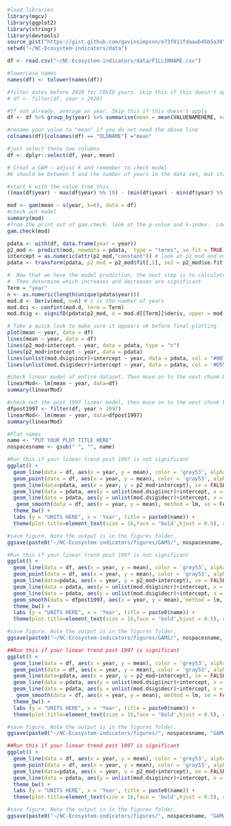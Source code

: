 ```r
#load libraries
library(mgcv)
library(ggplot2)
library(stringr)
library(devtools)
source_gist("https://gist.github.com/gavinsimpson/e73f011fdaaab4bb5a30")
setwd("~/NC-Ecosystem-indicators/data")
```

```r
df <- read.csv("~/NC-Ecosystem-indicators/data/FILLINNAME.csv")
```

```r
#lowercase names
names(df) <- tolower(names(df))

#filter dates before 2020 for COVID years. Skip this if this doesn't apply
# df <- filter(df, year < 2020)

#If not already, average on year. Skip this if this doesn't apply
df <- df %>% group_by(year) %>% summarise(mean = mean(VALUENAMEHERE, na.rm = TRUE))

#rename your value to "mean" if you do not need the above line
colnames(df)[colnames(df) == "OLDNAME"] ="mean"

#just select those two columns
df <- dplyr::select(df, year, mean)

# Creat a GAM - adjust k and remember to check model
#k should be between 5 and the number of years in the data set, but start with 2 * the number of decades in the data set

#start k with the value from this
((max(df$year) - max(df$year) %% 10) - (min(df$year) - min(df$year) %% 10))/10 * 2

mod <- gam(mean ~ s(year, k=6), data = df)
#check out model
summary(mod) 
#from the print out of gam.check, look at the p-value and k-index.  Low p-value (k-index<1) may indicate that k is too low, especially if edf is close to k'. Change k from there and see if p-value increases/k-index.
gam.check(mod)
```

```r
pdata <- with(df, data.frame(year = year))
p2_mod <- predict(mod, newdata = pdata,  type = "terms", se.fit = TRUE)
intercept = as.numeric(attr(p2_mod,"constant")) # look at p2_mod and extract the intercept
pdata <- transform(pdata, p2_mod = p2_mod$fit[,1], se2 = p2_mod$se.fit[,1])

#  Now that we have the model prediction, the next step is to calculate the first derivative
#  Then determine which increases and decreases are significant
Term = "year"
n <- as.numeric(length(unique(pdata$year)))
mod.d <- Deriv(mod, n=n) # n is the number of years
mod.dci <- confint(mod.d, term = Term)
mod.dsig <- signifD(pdata$p2_mod, d = mod.d[[Term]]$deriv, upper = mod.dci[[Term]]$upper, lower = mod.dci[[Term]]$lower)

# Take a quick look to make sure it appears ok before final plotting
plot(mean ~ year, data = df)
lines(mean ~ year, data = df)
lines(p2_mod+intercept ~ year, data = pdata, type = "n")
lines(p2_mod+intercept ~ year, data = pdata)
lines(unlist(mod.dsig$incr)+intercept ~ year, data = pdata, col = "#0072B2", lwd = 3)
lines(unlist(mod.dsig$decr)+intercept ~ year, data = pdata, col = '#D55E00', lwd = 3)
```

```r
#check linear model of entire dataset. Then move on to the next chunk based on the results
linearMod<- lm(mean ~ year, data=df)
summary(linearMod)

#check out the post 1997 linear model, then move on to the next chunk based on the results
dfpost1997 <- filter(df, year > 1997)
linearMod<- lm(mean ~ year, data=dfpost1997)
summary(linearMod)

#Plot names
name <- "PUT YOUR PLOT TITLE HERE"
nospacesname <- gsub(" ", "", name)
```

```r
#Run this if your linear trend post 1997 is not significant 
ggplot() + 
  geom_line(data = df, aes(x = year, y = mean), color = 'grey53', alpha = 0.6) +
  geom_point(data = df, aes(x = year, y = mean), color = 'gray53', alpha = 0.6) + 
  geom_line(data=pdata, aes(x = year, y = p2_mod+intercept), se = FALSE, color = 'black', linetype = 'twodash', size = 1) + 
  geom_line(data = pdata, aes(y = unlist(mod.dsig$incr)+intercept, x = year), color = "#0072B2", size = 1) +  
  geom_line(data = pdata, aes(y = unlist(mod.dsig$decr)+intercept, x = year), color = '#D55E00', size = 1) +
   geom_smooth(data = df, aes(x = year, y = mean), method = lm, se = FALSE, color = "gray", alpha = 0.2) +
  theme_bw() +
  labs (y = "UNITS HERE", x = 'Year', title = paste0(name)) + 
  theme(plot.title=element_text(size = 16,face = 'bold',hjust = 0.5), axis.title=element_text(size = 14, face = 'bold'), axis.text= element_text(color = 'black', size = 12))

#save figure. Note the output is in the figures folder.
ggsave(paste0("~/NC-Ecosystem-indicators/figures/GAMS/", nospacesname, "GAMwithTrend.png"), width = 6, height = 4, dpi = 300, units = "in", device='png')
```

```r
#Run this if your linear trend post 1997 is not significant 
ggplot() + 
  geom_line(data = df, aes(x = year, y = mean), color = 'grey53', alpha = 0.6) +
  geom_point(data = df, aes(x = year, y = mean), color = 'gray53', alpha = 0.6) + 
  geom_line(data=pdata, aes(x = year, y = p2_mod+intercept), se = FALSE, color = 'black', linetype = 'twodash', size = 1) + 
  geom_line(data = pdata, aes(y = unlist(mod.dsig$incr)+intercept, x = year), color = "#0072B2", size = 1) +  
  geom_line(data = pdata, aes(y = unlist(mod.dsig$decr)+intercept, x = year), color = '#D55E00', size = 1) + 
  geom_smooth(data = dfpost1997, aes(x = year, y = mean), method = lm, se = FALSE, color = "#009E73") +
  theme_bw() +
  labs (y = "UNITS HERE", x = 'Year', title = paste0(name)) + 
  theme(plot.title=element_text(size = 16,face = 'bold',hjust = 0.5), axis.title=element_text(size = 14, face = 'bold'), axis.text= element_text(color = 'black', size = 12))

#save figure. Note the output is in the figures folder.
ggsave(paste0("~/NC-Ecosystem-indicators/figures/GAMS/", nospacesname, "GAMwithTrend.png"), width = 6, height = 4, dpi = 300, units = "in", device='png')
```

```r
##Run this if your linear trend post 1997 is significant 
ggplot() + 
  geom_line(data = df, aes(x = year, y = mean), color = 'grey53', alpha = 0.6) +
  geom_point(data = df, aes(x = year, y = mean), color = 'gray53', alpha = 0.6) + 
  geom_line(data=pdata, aes(x = year, y = p2_mod+intercept), se = FALSE, color = 'black', linetype = 'twodash', size = 1) + 
  geom_line(data = pdata, aes(y = unlist(mod.dsig$incr)+intercept, x = year), color = "#0072B2", size = 1) + 
  geom_line(data = pdata, aes(y = unlist(mod.dsig$decr)+intercept, x = year), color = "#D55E00", size = 1) +   geom_smooth(data = dfpost1997, aes(x = year, y = mean), method = lm, se = FALSE, color = "#009E73") +
   geom_smooth(data = df, aes(x = year, y = mean), method = lm, se = FALSE, color = "gray", alpha = 0.2) +
  theme_bw() +
  labs (y = "UNITS HERE", x = 'Year', title = paste0(name)) + 
  theme(plot.title=element_text(size = 16,face = 'bold',hjust = 0.5), axis.title=element_text(size = 14, face = 'bold'), axis.text= element_text(color = 'black', size = 12))

#save figure. Note the output is in the figures folder.
ggsave(paste0("~/NC-Ecosystem-indicators/figures/", nospacesname, "GAMwithTrend.png"), width = 6, height = 4, dpi = 300, units = "in", device='png')
```

```r
##Run this if your linear trend post 1997 is significant 
ggplot() + 
  geom_line(data = df, aes(x = year, y = mean), color = 'grey53', alpha = 0.6) +
  geom_point(data = df, aes(x = year, y = mean), color = 'gray53', alpha = 0.6) + 
  geom_line(data=pdata, aes(x = year, y = p2_mod+intercept), se = FALSE, color = 'black', linetype = 'twodash', size = 1) + 
  geom_line(data = pdata, aes(y = unlist(mod.dsig$incr)+intercept, x = year), color = "#0072B2", size = 1) +
  theme_bw() +
  labs (y = "UNITS HERE", x = 'Year', title = paste0(name)) + 
  theme(plot.title=element_text(size = 16,face = 'bold',hjust = 0.5), axis.title=element_text(size = 14, face = 'bold'), axis.text= element_text(color = 'black', size = 12))

#save figure. Note the output is in the figures folder.
ggsave(paste0("~/NC-Ecosystem-indicators/figures/", nospacesname, "GAMwithTrend.png"), width = 6, height = 4, dpi = 300, units = "in", device='png')
```